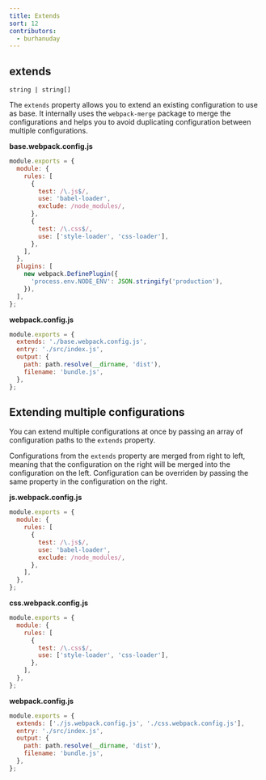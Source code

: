 ```yaml
---
title: Extends
sort: 12
contributors:
  - burhanuday
---
```


## extends

`string | string[]`

The `extends` property allows you to extend an existing configuration to use as base. It internally uses the `webpack-merge` package to merge the configurations and helps you to avoid duplicating configuration between multiple configurations.

**base.webpack.config.js**

```javascript
module.exports = {
  module: {
    rules: [
      {
        test: /\.js$/,
        use: 'babel-loader',
        exclude: /node_modules/,
      },
      {
        test: /\.css$/,
        use: ['style-loader', 'css-loader'],
      },
    ],
  },
  plugins: [
    new webpack.DefinePlugin({
      'process.env.NODE_ENV': JSON.stringify('production'),
    }),
  ],
};
```

**webpack.config.js**

```javascript
module.exports = {
  extends: './base.webpack.config.js',
  entry: './src/index.js',
  output: {
    path: path.resolve(__dirname, 'dist'),
    filename: 'bundle.js',
  },
};
```

## Extending multiple configurations

You can extend multiple configurations at once by passing an array of configuration paths to the `extends` property.

Configurations from the `extends` property are merged from right to left, meaning that the configuration on the right will be merged into the configuration on the left. Configuration can be overriden by passing the same property in the configuration on the right.

**js.webpack.config.js**

```javascript
module.exports = {
  module: {
    rules: [
      {
        test: /\.js$/,
        use: 'babel-loader',
        exclude: /node_modules/,
      },
    ],
  },
};
```

**css.webpack.config.js**

```javascript
module.exports = {
  module: {
    rules: [
      {
        test: /\.css$/,
        use: ['style-loader', 'css-loader'],
      },
    ],
  },
};
```

**webpack.config.js**

```javascript
module.exports = {
  extends: ['./js.webpack.config.js', './css.webpack.config.js'],
  entry: './src/index.js',
  output: {
    path: path.resolve(__dirname, 'dist'),
    filename: 'bundle.js',
  },
};
```

